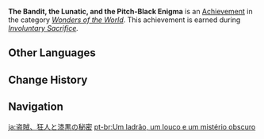 {{Achievement Infobox
|title        = 
|id           = 84029
|order id     = 5008
|category     = Wonders of the World
|description  = Uncover the Grand Thief's fate.
|requirements = Earned during ''[[Involuntary Sacrifice]].''
|primogems    = 5
|tracking     = 
|hidden       = 1
|quest        = We Will Be Reunited
|type         = Quest
}}
'''The Bandit, the Lunatic, and the Pitch-Black Enigma''' is an [[Achievement]] in the category ''[[Wonders of the World]]''. This achievement is earned during ''[[Involuntary Sacrifice]].''
<!--
==Trivia==

==Video Guides==
{{EVT
|video1   = 
|caption1 = 
}}
-->
==Other Languages==
{{Other Languages
|en      = The Bandit, the Lunatic, and the Pitch-Black Enigma
|zhs     = 贼寇、狂人与漆黑之谜
|zhs_rm  = Zéikòu, Kuángrén Yǔ Qīhēi zhī Mí
|zht     = 賊寇、狂人與漆黑之謎
|zht_rm  = Zéikòu, Kuángrén Yǔ Qīhēi zhī Mí
|zh_tl   = The Bandit, the Lunatic, and the Pitch-Black Mystery
|ja      = 盗賊、狂人と漆黒の秘密
|ja_rm   = Douzoku, Kyoujin to Shikkoku no Himitsu
|ja_tl   = The Bandit, the Lunatic, and the Jet-Black Mystery
|ko      = 도적, 광인, 그리고 어둠의 비밀
|ko_rm   = Dojeok, Gwang'in, Geurigo Eodum-ui Bimil
|ko_tl   = Thief, Madman, And the Secret of Darkness
|es      = Un ladrón, un loco y un oscuro misterio
|es_tl   = A Thief, a Lunatic, and a Dark Mystery
|fr      = Le voleur, le fou et le sombre mystère
|fr_tl   = The Thief, the Lunatic, and the Gloomy Mystery
|ru      = Безумцы, разбойники и тёмные тайны
|ru_tl   = Madmen, Rogues and Dark Secrets
|th      = โจร คนบ้า และความลับอันมืดมิด
|th_rm   = 
|th_tl   = 
|vi      = Bí Mật Của Cường Đạo, Cuồng Nhân Và Bóng Đen
|vi_tl   = 
|de      = Der Bandit, der Verrückte und das pechschwarze Rätsel
|de_tl   = The Bandit, the Lunatic, and the Pitch-Black Enigma
|id      = Pencuri, Orang Gila, dan Misteri Kegelapan
|id_tl   = The Thief, the Lunatic, and the Mystery of Darkness
|pt      = Um ladrão, um louco e um mistério obscuro
|pt_tl   = 
|tr      = Haydut, Deli ve Kapkara Gizem
|tr_tl   = 
|it      = Il bandito, il pazzo e l'enigma nero come la pece
|it_tl   = 
}}

==Change History==
{{Change History|1.4}}
<!--
==References==
{{Reflist}}
-->
==Navigation==
{{Achievement Navbox|Wonders of the World|Quest}}

[[ja:盗賊、狂人と漆黒の秘密]]
[[pt-br:Um ladrão, um louco e um mistério obscuro]]
